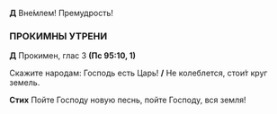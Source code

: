 **Д** Вне́млем! Премудрость! 

### ПРОКИМНЫ УТРЕНИ

**Д** Прокимен, глас 3 **(Пс 95:10, 1)**

Скажите народам: Господь есть Царь! **/** Не колеблется, стои́т круг земель.

**Стих** Пойте Господу новую песнь, пойте Господу, вся земля!
